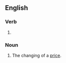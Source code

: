 ==English==

===Verb===
{{head|en|verb form}}

# {{present participle of|reprice|lang=en|nocat=1}}

===Noun===
{{en-noun}}

# The changing of a [[price]].